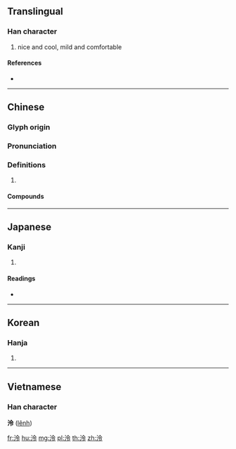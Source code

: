 {{also|冷}}
==Translingual==

===Han character===
{{Han char|rn=85|rad=水|as=05|sn=8|four=38137|canj=EOII}}

# nice and cool, mild and comfortable

====References====
* {{Han ref|kx=0617.060|dkj=17306|dj=1012.040|hdz=31589.070|uh=6CE0|ud=27872|bh=AA7E|bd=43646}}

----

==Chinese==
{{zh-forms}}

===Glyph origin===
{{Han etym}}

===Pronunciation===
{{zh-pron
|m=líng
|c=ling4
|mc=y
|oc=y
|cat=
}}

===Definitions===
{{zh-hanzi}}

# {{rfdef|zh}}

====Compounds====
{{zh-der|丁泠|泠冽|泠泠|泠然|泠風|清泠|白泠泠|西泠八家|西泠十子|西泠橋|言詞泠泠|響泠泠}}

----

==Japanese==

===Kanji===
{{ja-kanji|grade=|rs=水05}}

# {{defn|lang=ja|sort=水05}}

====Readings====
* {{ja-readings|on=[[れい]] (rei), [[りょう]] (ryō), [[れん]] (ren)|kun=[[さとす]] (satosu)}}

----

==Korean==

===Hanja===
{{ko-hanja|hangeul=[[령]]>[[영]]|eumhun=|rv=ryeong>yeong|mr=ryŏng>yŏng|y=lyeng>yeng}}

# {{defn|lang=ko|sort=水05}}
----

==Vietnamese==

===Han character===
'''泠''' ([[lênh]])

[[fr:泠]]
[[hu:泠]]
[[mg:泠]]
[[pl:泠]]
[[th:泠]]
[[zh:泠]]